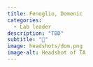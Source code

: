 ```yaml
---
title: Fenoglio, Domenic
categories: 
  - Lab leader
description: "TBD"
subtitle: "🔗"
image: headshots/dom.png
image-alt: Headshot of TA
---
```

